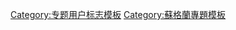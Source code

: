 {{Userbox
|border-c=#0645AD
|border-s=1
|id-c=white
|id=[[File:Flag_of_Scotland.svg|80px]]
|info-c=#FFFFF7
|info-s=9
|info=這個用戶是'''[[Wikipedia:蘇格蘭專題|蘇格蘭專題]]'''的參與者。<includeonly>
|usercategory=參與蘇格蘭專題的維基人
|nocat={{{nocat}}}
</includeonly>}}<noinclude>
[[Category:专题用户标志模板]]
[[Category:蘇格蘭專題模板]]
</noinclude>